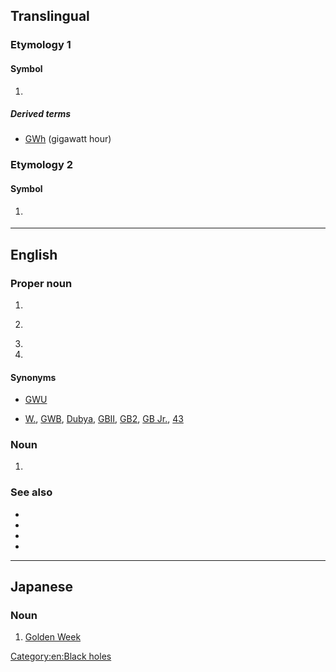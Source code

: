 {{also|gw|.gw}}
==Translingual==

===Etymology 1===

====Symbol====
{{mul-symbol}}

# {{SI-unit-abb|giga|watt|[[power]]}}

=====Derived terms=====
* [[GWh]] (gigawatt hour)

===Etymology 2===

====Symbol====
{{mul-symbol}}

# {{ISO 3166|1|2|Guinea-Bissau}}
#: {{syn|mul|GNB|qq1={{w|ISO 3166-1 alpha-3|alpha-3}}}}

{{c|mul|Guinea-Bissau}}

----

==English==
{{wikipedia|lang=en}}

===Proper noun===
{{en-proper-noun}}

# {{abbreviation of|en|[[George Washington]] [[university|University]]}}
# {{label|en|Japan}} {{abbreviation of|en|[[Golden Week]]}}
# {{initialism of|en|[[George Washington]]}}
# {{initialism of|en|[[George]] [[W.]] [[Bush]]}}

====Synonyms====
* {{sense|George Washington University}} [[GWU]]
* {{sense|George W. Bush}} [[W.]], [[GWB]], [[Dubya]], [[GBII]], [[GB2]], [[GB Jr.]], [[43]]

===Noun===
{{en-noun}}

# {{label|en|astronomy|astrophysics|physics}} {{initialism of|en|gravitational wave}}

===See also===
* {{pedia|lang=en|gravitational wave}}
* {{pedia|lang=en|George Washington University}}
* {{pedia|lang=en|George Washington}}
* {{pedia|lang=en|George W. Bush}}

[[Category:en:Black holes]]
{{c|en|George W. Bush|Individuals}}

----

==Japanese==

===Noun===
{{ja-noun|^ゴールデン ^ウィーク}}

# {{abbreviation of|ja|ゴールデンウィーク|dot=:}} [[Golden Week]]
#: {{ja-usex|Ｇ Ｗ 初%日|^ゴールデン ^ウィーク しょ%にち|the first day of Golden Week}}